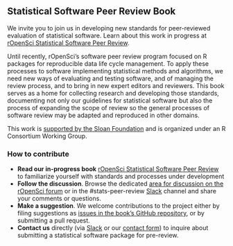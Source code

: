 ## Statistical Software Peer Review Book {#statsreview}

We invite you to join us in developing new standards for peer-reviewed evaluation of statistical software. Learn about this work in progress at [rOpenSci Statistical Software Peer Review](https://ropenscilabs.github.io/statistical-software-peer-review/index.html). 

Until recently, rOpenSci's software peer review program  focused on R packages for reproducible data life cycle management. To apply these processes to software implementing statistical methods and algorithms, we need new ways of evaluating and testing software, and of managing the review process, and to bring in new expert editors and reviewers. This book serves as a home for collecting research and developing those standards, documenting not only our guidelines for statistical software but also the process of expanding the scope of review so the general processes of software review may be adapted and reproduced in other domains.

This work is [supported by the Sloan Foundation](https://ropensci.org/blog/2019/07/15/expanding-software-review/) and is organized under an R Consortium Working Group.


### How to contribute

*   **Read our in-progress book** [rOpenSci Statistical Software Peer Review](https://ropenscilabs.github.io/statistical-software-peer-review/index.html) to familiarize yourself with standards and processes under development
*   **Follow the discussion**. Browse the dedicated [area for discussion on the rOpenSci forum](https://discuss.ropensci.org/c/statistical-software-peer-review/28) or in the #stats-peer-review [Slack](#channels-slack) channel and share your comments or questions.
*   **Make a suggestion**. We welcome contributions to the project either by filing suggestions as [issues in the book’s GitHub repository](https://github.com/ropenscilabs/statistical-software-peer-review/issues), or by submitting a pull request. 
*   **Contact us** directly (via [Slack](#channels-slack) or our [contact form](https://ropensci.org/contact/)) to inquire about submitting a statistical software package for pre-review.
